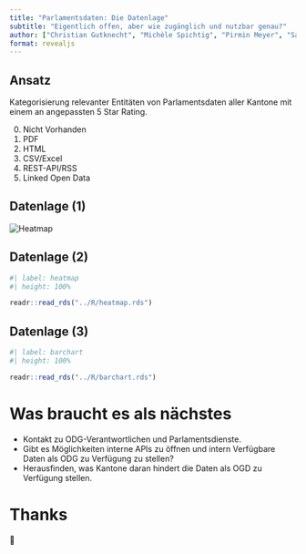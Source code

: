 ```yaml
---
title: "Parlamentsdaten: Die Datenlage"
subtitle: "Eigentlich offen, aber wie zugänglich und nutzbar genau?"
author: ["Christian Gutknecht", "Michèle Spichtig", "Pirmin Meyer", "Salim Brüggemann", "Selina Frey", "Stefanie Taepke"]
format: revealjs
---
```


## Ansatz

Kategorisierung relevanter Entitäten von Parlamentsdaten aller Kantone mit einem an angepassten 5 Star Rating.

0. Nicht Vorhanden
1. PDF
2. HTML
3. CSV/Excel
4. REST-API/RSS
5. Linked Open Data

## Datenlage (1)

![](../heatmap-short.gif "Heatmap")

## Datenlage (2)

```r
#| label: heatmap
#| height: 100%

readr::read_rds("../R/heatmap.rds")
```

## Datenlage (3)

```r
#| label: barchart
#| height: 100%

readr::read_rds("../R/barchart.rds")
```

# Was braucht es als nächstes

- Kontakt zu ODG-Verantwortlichen und Parlamentsdienste.
- Gibt es Möglichkeiten interne APIs zu öffnen und intern Verfügbare Daten als ODG zu Verfügung zu stellen?
- Herausfinden, was Kantone daran hindert die Daten als OGD zu Verfügung stellen.

# Thanks

🍻
